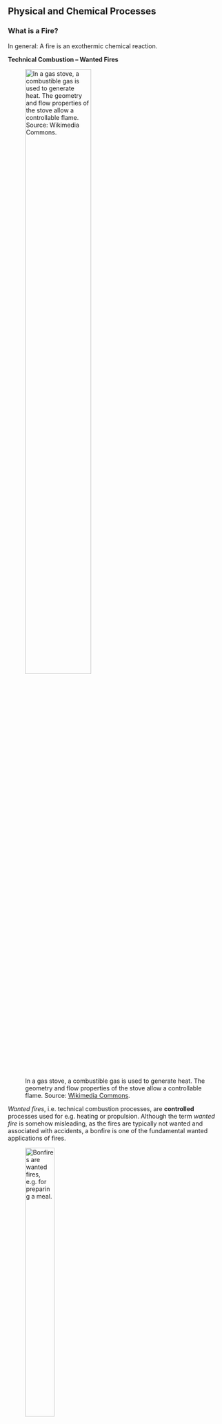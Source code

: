 ## Physical and Chemical Processes

### What is a Fire?

In general: A fire is an exothermic chemical reaction.

**Technical Combustion -- Wanted Fires**

![In a gas stove, a combustible gas is used to generate heat. The geometry and flow properties of the stove allow a controllable flame. Source: [Wikimedia Commons](https://commons.wikimedia.org/wiki/File:Gas_flame.jpg).](https://upload.wikimedia.org/wikipedia/commons/thumb/1/11/Gas_flame.jpg/858px-Gas_flame.jpg){#fig-wanted-fire width="60%"}


<!-- :::{figure-md} fig-wanted-fire

<img src="https://upload.wikimedia.org/wikipedia/commons/thumb/1/11/Gas_flame.jpg/858px-Gas_flame.jpg" width="40%">

In a gas stove, a combustible gas is used to generate heat. The geometry and flow properties of the stove allow a controllable flame. Source: [Wikimedia Commons](https://commons.wikimedia.org/wiki/File:Gas_flame.jpg).
::: -->

*Wanted fires*, i.e. technical combustion processes, are **controlled** processes used for e.g. heating or propulsion. Although the term *wanted fire* is somehow misleading, as the fires are typically not wanted and associated with accidents, a bonfire is one of the fundamental wanted applications of fires.

![Bonfires are wanted fires, e.g. for preparing a meal.](figs/bonfire.png){#fig-bonfire width="40%"}

**Unwanted Fires**

![Building fire. Source: [Wikimedia Commons](https://commons.wikimedia.org/wiki/File:Fire_inside_an_abandoned_convent_in_Massueville,_Quebec,_Canada.jpg).](https://upload.wikimedia.org/wikipedia/commons/thumb/8/8f/Fire_inside_an_abandoned_convent_in_Massueville,_Quebec,_Canada.jpg/640px-Fire_inside_an_abandoned_convent_in_Massueville,_Quebec,_Canada.jpg){#ffig-unwanted-fire width="40%"}

Unwanted fires, are **not controlled and not wanted** processes. These are mostly incidents inside of enclosures and pose danger to wildlife, humans, and property.

**Fire Examples**

* Bonfire
    * [Lakeside Bonfire](https://youtu.be/NUKKzdVy0EI)
    * [Slowmotion Bonfire](https://uni-wuppertal.sciebo.de/s/e0c3Ut8OolZGTC8)
* Wildland fires
    * [Walking With Fire: A Wildfire Documentary](https://youtu.be/6y0__CZI-Cw)
    * [Indonesia Peat Fires](https://youtu.be/2qYzTU0q9XE)
* Compartment fires
    * [Compartment Fire Flashover](https://youtu.be/w4W82HIzUcc)
    * [Storage Fire](https://youtu.be/xzuNVFn0U48)

### Processes Overview

![Visualisation of the main processes involved in fires.](figs/fire_processes.svg){#fig-fire-processes width="80%"}

Fires involve a complex interaction of a multitude of physical and chemical processes. While most of them take place in the gas phase, e.g. combustion, fires commonly include also processes in the solid or liquid phase, e.g. pyrolysis which generates the fuel for the combustion. The following processes cover the main phenomena.

1. **Fluid dynamics**
    * fundamental mass and momentum transport process in the gas phase
    * fire related flows are mostly turbulent
1. **Heat transfer**
    * warm gas, e.g. combustion products, are transported upwards by heat convection
    * hot matter emits net thermal radiation
    * heat conduction inside the solid
1. **Combustion**
    * fast oxidation of fuel in the flame
    * release of chemical energy, e.g. locally heating gas or thermal radiation
1. **Pyrolysis**
    * degradation of the solid structure
    * emission of volatile gases, e.g. fuel for the combustion
    
### Fluid Dynamics

Fires induce heat in the gas phase and buoyancy of the heated gas drives a plume. Compartment flows are complex and involve many openings to ambient regions as well as obstructions, see @fig-compartment-flow. Mechanical ventilation, systems for heating, ventilation and air conditioning (HVAC) as well as wind might be included into the evaluation of the dynamics.

![Illustration of a potential flow inside a building, driven by the heat released by the fire. There is an inflow and an outflow, which connect the confined flow to the ambient domain. ](figs/compartment_flow_labeled.svg){#fig-compartment-flow width="80%"}

Most fire flows, especially in the flame and plume region, are turbulent. The turbulent mixture process during combustion is crucial and the entrainment of fresh cold air into a plume significantly determines its dynamics. Experimental analysis as well as numerical models must consider the macroscopic effects of turbulence.

![Transition from a laminar to a turbulent flow in the plume of a burning candle. The image is captured using [schlieren photography](https://en.wikipedia.org/wiki/Schlieren_photography), which visualises differences in the refraction index. Source: [Wikimedia Commons](https://commons.wikimedia.org/wiki/File:Laminar-turbulent_transition.jpg).](https://upload.wikimedia.org/wikipedia/commons/thumb/0/03/Laminar-turbulent_transition.jpg/466px-Laminar-turbulent_transition.jpg){#fig-turbulence-transition-candle width="40%"}

### Reactive Flows

Fires are driven by the energy released by combustion, which is an exothermal chemical process. In the simplest case, two gas species, here oxygen and fuel, react and release energy. In real fires, there is a zoo of species and reactions involved. Depending on the concentrations of individual species and their local temperatures, new chemical species can be formed. Thus, the overall spectrum of products, due to the chemical processes during a fire, is rarely simple.  

In contrast to technical combustion, in fires the oxygen and the fuel are typically not mixed. The transition from a non-premixed to a premixed combustion can be well observed with a Bunsen burner, see @fig-bunsen-burner.  

![Variable oxygen concentrations in the outflow stream of a Bunsen burner. From left to right: air valve closed, nearly fully closed, valve semi-opened and maximally opened. Source: [Wikimedia Commons](https://commons.wikimedia.org/wiki/File:Bunsen_burner_flame_types.jpg).](https://upload.wikimedia.org/wikipedia/commons/thumb/0/08/Bunsen_burner_flame_types.jpg/854px-Bunsen_burner_flame_types.jpg){#fig-bunsen-burner width="40%"}

The time scales at which the chemical reactions take place span multiple orders of magnitude, see @fig-chem-time-scales. Typical combustion processes are much faster than common mass transport processes in fires.

![(Very) Approximate time scales of chemical and physical processes in reactive flows. ](figs/chemical_timescales.svg){#fig-chem-time-scales width="80%"}

## Heat Transfer

Heat can be transferred between locations and materials in different ways. The flow of heat is driven by differences in temperature. There are three modes to transfer heat, where only conduction and radiation are fundamental and do not require a fluid in a gravity field.

The heat transfer modes are:

* **Convection:** transport of matter with different temperatures due to induced buoyant flows 
* **Conduction:** diffusion of heat in a material
* **Radiation:** emission and absorption of electro-magnetic waves

![Schematic illustration of the various heat transfer modes. Source: [Wikimedia Commons](https://commons.wikimedia.org/wiki/File:Heat-transmittance-means2.jpg).](https://upload.wikimedia.org/wikipedia/commons/f/f4/Heat-transmittance-means2.jpg){#fig-heat-transfer-overview width="40%"}


All three modes are important for fires. The released chemical energy from combustion locally heats up the gas, which changes its density and is thus affected by buoyancy. Beside the local heating, the hot gas emits thermal radiation in all directions. Thus, in case of a compartment fire, it transfers heat towards the walls or other structures, and e.g. towards the solid, which provides the fuel source for the fire. Thus, the solid's surface heats up and heat conduction spreads the absorbed energy through the solid.

## Pyrolysis

Pyrolysis describes the emission of (potentially combustible) gases out of solid material. In general, this is dependent on the solid’s temperature as the decomposition reactions require energy. For liquids, additional evaporation can take place.

In case of burning wood, like a match in  @fig-burning-match, the solid material itself is not part of the combustion, but delivers only the fuel for the fire. Not all material is gasified and a char residue is left.

![Burning match, where the fuel for the combustion is emitted by the wood through pyrolysis. Source: [Wikimedia Commons](https://commons.wikimedia.org/wiki/File:Streichholz.JPG).](https://upload.wikimedia.org/wikipedia/commons/a/a3/Streichholz.JPG){#fig-burning-match width="40%"}